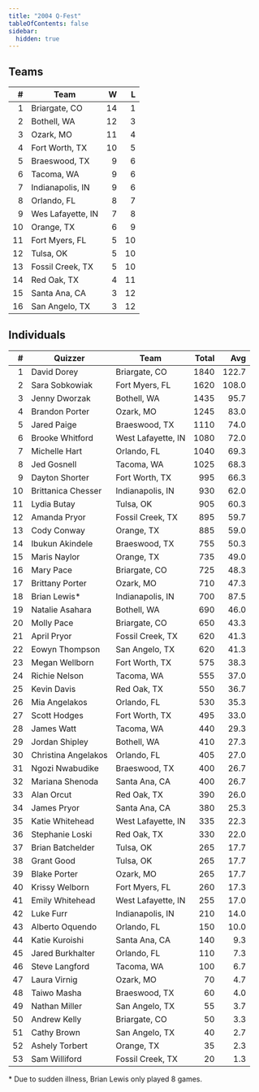 ```yaml
---
title: "2004 Q-Fest"
tableOfContents: false
sidebar:
  hidden: true
---
```


## Teams

|    # | Team              |    W |    L |
| ---: | ----------------- | ---: | ---: |
|    1 | Briargate, CO     |   14 |    1 |
|    2 | Bothell, WA       |   12 |    3 |
|    3 | Ozark, MO         |   11 |    4 |
|    4 | Fort Worth, TX    |   10 |    5 |
|    5 | Braeswood, TX     |    9 |    6 |
|    6 | Tacoma, WA        |    9 |    6 |
|    7 | Indianapolis, IN  |    9 |    6 |
|    8 | Orlando, FL       |    8 |    7 |
|    9 | Wes Lafayette, IN |    7 |    8 |
|   10 | Orange, TX        |    6 |    9 |
|   11 | Fort Myers, FL    |    5 |   10 |
|   12 | Tulsa, OK         |    5 |   10 |
|   13 | Fossil Creek, TX  |    5 |   10 |
|   14 | Red Oak, TX       |    4 |   11 |
|   15 | Santa Ana, CA     |    3 |   12 |
|   16 | San Angelo, TX    |    3 |   12 |

## Individuals

|    # | Quizzer             | Team               | Total |   Avg |
| ---: | ------------------- | ------------------ | ----: | ----: |
|    1 | David Dorey         | Briargate, CO      |  1840 | 122.7 |
|    2 | Sara Sobkowiak      | Fort Myers, FL     |  1620 | 108.0 |
|    3 | Jenny Dworzak       | Bothell, WA        |  1435 |  95.7 |
|    4 | Brandon Porter      | Ozark, MO          |  1245 |  83.0 |
|    5 | Jared Paige         | Braeswood, TX      |  1110 |  74.0 |
|    6 | Brooke Whitford     | West Lafayette, IN |  1080 |  72.0 |
|    7 | Michelle Hart       | Orlando, FL        |  1040 |  69.3 |
|    8 | Jed Gosnell         | Tacoma, WA         |  1025 |  68.3 |
|    9 | Dayton Shorter      | Fort Worth, TX     |   995 |  66.3 |
|   10 | Brittanica Chesser  | Indianapolis, IN   |   930 |  62.0 |
|   11 | Lydia Butay         | Tulsa, OK          |   905 |  60.3 |
|   12 | Amanda Pryor        | Fossil Creek, TX   |   895 |  59.7 |
|   13 | Cody Conway         | Orange, TX         |   885 |  59.0 |
|   14 | Ibukun Akindele     | Braeswood, TX      |   755 |  50.3 |
|   15 | Maris Naylor        | Orange, TX         |   735 |  49.0 |
|   16 | Mary Pace           | Briargate, CO      |   725 |  48.3 |
|   17 | Brittany Porter     | Ozark, MO          |   710 |  47.3 |
|   18 | Brian Lewis*        | Indianapolis, IN   |   700 |  87.5 |
|   19 | Natalie Asahara     | Bothell, WA        |   690 |  46.0 |
|   20 | Molly Pace          | Briargate, CO      |   650 |  43.3 |
|   21 | April Pryor         | Fossil Creek, TX   |   620 |  41.3 |
|   22 | Eowyn Thompson      | San Angelo, TX     |   620 |  41.3 |
|   23 | Megan Wellborn      | Fort Worth, TX     |   575 |  38.3 |
|   24 | Richie Nelson       | Tacoma, WA         |   555 |  37.0 |
|   25 | Kevin Davis         | Red Oak, TX        |   550 |  36.7 |
|   26 | Mia Angelakos       | Orlando, FL        |   530 |  35.3 |
|   27 | Scott Hodges        | Fort Worth, TX     |   495 |  33.0 |
|   28 | James Watt          | Tacoma, WA         |   440 |  29.3 |
|   29 | Jordan Shipley      | Bothell, WA        |   410 |  27.3 |
|   30 | Christina Angelakos | Orlando, FL        |   405 |  27.0 |
|   31 | Ngozi Nwabudike     | Braeswood, TX      |   400 |  26.7 |
|   32 | Mariana Shenoda     | Santa Ana, CA      |   400 |  26.7 |
|   33 | Alan Orcut          | Red Oak, TX        |   390 |  26.0 |
|   34 | James Pryor         | Santa Ana, CA      |   380 |  25.3 |
|   35 | Katie Whitehead     | West Lafayette, IN |   335 |  22.3 |
|   36 | Stephanie Loski     | Red Oak, TX        |   330 |  22.0 |
|   37 | Brian Batchelder    | Tulsa, OK          |   265 |  17.7 |
|   38 | Grant Good          | Tulsa, OK          |   265 |  17.7 |
|   39 | Blake Porter        | Ozark, MO          |   265 |  17.7 |
|   40 | Krissy Welborn      | Fort Myers, FL     |   260 |  17.3 |
|   41 | Emily Whitehead     | West Lafayette, IN |   255 |  17.0 |
|   42 | Luke Furr           | Indianapolis, IN   |   210 |  14.0 |
|   43 | Alberto Oquendo     | Orlando, FL        |   150 |  10.0 |
|   44 | Katie Kuroishi      | Santa Ana, CA      |   140 |   9.3 |
|   45 | Jared Burkhalter    | Orlando, FL        |   110 |   7.3 |
|   46 | Steve Langford      | Tacoma, WA         |   100 |   6.7 |
|   47 | Laura Virnig        | Ozark, MO          |    70 |   4.7 |
|   48 | Taiwo Masha         | Braeswood, TX      |    60 |   4.0 |
|   49 | Nathan Miller       | San Angelo, TX     |    55 |   3.7 |
|   50 | Andrew Kelly        | Briargate, CO      |    50 |   3.3 |
|   51 | Cathy Brown         | San Angelo, TX     |    40 |   2.7 |
|   52 | Ashely Torbert      | Orange, TX         |    35 |   2.3 |
|   53 | Sam Williford       | Fossil Creek, TX   |    20 |   1.3 |

\* Due to sudden illness, Brian Lewis only played 8 games.
